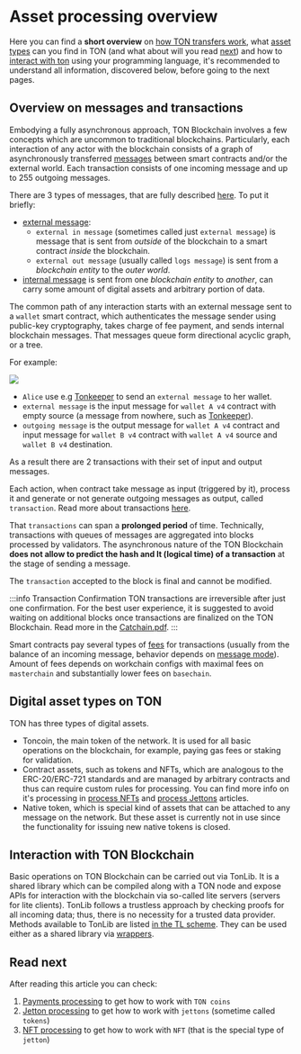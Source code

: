

# Asset processing overview

Here you can find a **short overview** on [how TON transfers work](/v3/documentation/dapps/assets/overview#overview-on-messages-and-transactions), what [asset types](/v3/documentation/dapps/assets/overview#digital-asset-types-on-ton) can you find in TON (and what about will you read [next](/v3/documentation/dapps/assets/overview#read-next)) and how to [interact with ton](/v3/documentation/dapps/assets/overview#interaction-with-ton-blockchain) using your programming language, it's recommended to understand all information, discovered below, before going to the next pages.

## Overview on messages and transactions

Embodying a fully asynchronous approach, TON Blockchain involves a few concepts which are uncommon to traditional blockchains. Particularly, each interaction of any actor with the blockchain consists of a graph of asynchronously transferred [messages](/v3/documentation/smart-contracts/message-management/messages-and-transactions) between smart contracts and/or the external world. Each transaction consists of one incoming message and up to 255 outgoing messages.

There are 3 types of messages, that are fully described [here](/v3/documentation/smart-contracts/message-management/sending-messages#types-of-messages). To put it briefly:

* [external message](/v3/documentation/smart-contracts/message-management/external-messages):
  * `external in message` (sometimes called just `external message`) is message that is sent from *outside* of the blockchain to a smart contract *inside* the blockchain.
  * `external out message` (usually called `logs message`) is sent from a *blockchain entity* to the *outer world*.
* [internal message](/v3/documentation/smart-contracts/message-management/internal-messages) is sent from one *blockchain entity* to *another*, can carry some amount of digital assets and arbitrary portion of data.

The common path of any interaction starts with an external message sent to a `wallet` smart contract, which authenticates the message sender using public-key cryptography, takes charge of fee payment, and sends internal blockchain messages. That messages queue form directional acyclic graph, or a tree.

For example:

![](/img/docs/asset-processing/alicemsgDAG.svg)

* `Alice` use e.g [Tonkeeper](https://tonkeeper.com/) to send an `external message` to her wallet.
* `external message` is the input message for `wallet A v4` contract with empty source (a message from nowhere, such as [Tonkeeper](https://tonkeeper.com/)).
* `outgoing message` is the output message for `wallet A v4` contract and input message for `wallet B v4` contract with `wallet A v4` source and `wallet B v4` destination.

As a result there are 2 transactions with their set of input and output messages.

Each action, when contract take message as input (triggered by it), process it and generate or not generate outgoing messages as output, called `transaction`. Read more about transactions [here](/v3/documentation/smart-contracts/message-management/messages-and-transactions#what-is-a-transaction).

That `transactions` can span a **prolonged period** of time. Technically, transactions with queues of messages are aggregated into blocks processed by validators. The asynchronous nature of the TON Blockchain **does not allow to predict the hash and lt (logical time) of a transaction** at the stage of sending a message.

The `transaction` accepted to the block is final and cannot be modified.

:::info Transaction Confirmation
TON transactions are irreversible after just one confirmation. For the best user experience, it is suggested to avoid waiting on additional blocks once transactions are finalized on the TON Blockchain. Read more in the [Catchain.pdf](https://docs.ton.org/catchain.pdf#page=3).
:::

Smart contracts pay several types of [fees](/v3/documentation/smart-contracts/transaction-fees/fees) for transactions (usually from the balance of an incoming message, behavior depends on [message mode](/v3/documentation/smart-contracts/message-management/sending-messages#message-modes)). Amount of fees depends on workchain configs with maximal fees on `masterchain` and substantially lower fees on `basechain`.

## Digital asset types on TON

TON has three types of digital assets.

* Toncoin, the main token of the network. It is used for all basic operations on the blockchain, for example, paying gas fees or staking for validation.
* Contract assets, such as tokens and NFTs, which are analogous to the ERC-20/ERC-721 standards and are managed by arbitrary contracts and thus can require custom rules for processing. You can find more info on it's processing in [process NFTs](/v3/guidelines/dapps/asset-processing/nft-processing/nfts) and [process Jettons](/v3/guidelines/dapps/asset-processing/jettons) articles.
* Native token, which is special kind of assets that can be attached to any message on the network. But these asset is currently not in use since the functionality for issuing new native tokens is closed.

## Interaction with TON Blockchain

Basic operations on TON Blockchain can be carried out via TonLib. It is a shared library which can be compiled along with a TON node and expose APIs for interaction with the blockchain via so-called lite servers (servers for lite clients). TonLib follows a trustless approach by checking proofs for all incoming data; thus, there is no necessity for a trusted data provider. Methods available to TonLib are listed [in the TL scheme](https://github.com/ton-blockchain/ton/blob/master/tl/generate/scheme/tonlib_api.tl#L234). They can be used either as a shared library via [wrappers](/v3/guidelines/dapps/asset-processing/payments-processing/#sdks).

## Read next

After reading this article you can check:

1. [Payments processing](/v3/guidelines/dapps/asset-processing/payments-processing) to get how to work with `TON coins`
2. [Jetton processing](/v3/guidelines/dapps/asset-processing/jettons) to get how to work with `jettons` (sometime called `tokens`)
3. [NFT processing](/v3/guidelines/dapps/asset-processing/nft-processing/nfts) to get how to work with `NFT` (that is the special type of `jetton`)

<Feedback />
